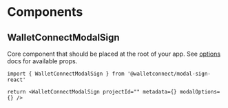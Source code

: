 # Components

## WalletConnectModalSign

Core component that should be placed at the root of your app. See [options](./options) docs for available props.

```tsx
import { WalletConnectModalSign } from '@walletconnect/modal-sign-react'

return <WalletConnectModalSign projectId="" metadata={} modalOptions={} />
```
